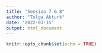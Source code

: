 ```yaml
---
title: "Session 7 & 8"
author: "Tolga Akturk"
date: '2022-03-15'
output: html_document
---
```


```r
knitr::opts_chunk$set(echo = TRUE)
```


